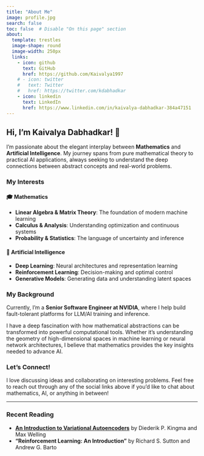 ```yaml
---
title: "About Me"
image: profile.jpg
search: false
toc: false  # Disable "On this page" section
about:
  template: trestles
  image-shape: round
  image-width: 250px
  links:
    - icon: github
      text: GitHub
      href: https://github.com/Kaivalya1997
    # - icon: twitter
    #   text: Twitter
    #   href: https://twitter.com/kdabhadkar
    - icon: linkedin
      text: LinkedIn
      href: https://www.linkedin.com/in/kaivalya-dabhadkar-384a47151
---
```


## Hi, I'm Kaivalya Dabhadkar! 👋

I'm passionate about the elegant interplay between **Mathematics** and **Artificial Intelligence**. My journey spans from pure mathematical theory to practical AI applications, always seeking to understand the deep connections between abstract concepts and real-world problems.

### My Interests

<!-- === INTERESTS SECTION: Add new topics here === -->

#### 🎓 Mathematics
- **Linear Algebra & Matrix Theory**: The foundation of modern machine learning
- **Calculus & Analysis**: Understanding optimization and continuous systems
- **Probability & Statistics**: The language of uncertainty and inference

#### 🤖 Artificial Intelligence
- **Deep Learning**: Neural architectures and representation learning
- **Reinforcement Learning**: Decision-making and optimal control
- **Generative Models**: Generating data and understanding latent spaces

<!-- === ADD NEW INTEREST SECTIONS HERE === -->
<!-- Example sections to uncomment when adding new topics:

#### 🤔 Philosophy
- **Philosophy of Mind**: Consciousness and AI sentience
- **Ethics in Technology**: Moral implications of AI systems
- **Epistemology**: Knowledge representation and truth

#### 📚 History
- **History of Mathematics**: From Euclid to modern topology
- **History of Computing**: From Babbage to quantum computers
- **Biographies**: Lives of great mathematicians and scientists

#### 🔬 Physics
- **Quantum Mechanics**: Foundations and interpretations
- **Statistical Mechanics**: Bridge between micro and macro
- **Computational Physics**: Simulating physical systems

-->

### My Background

Currently, I'm a **Senior Software Engineer at NVIDIA**, where I help build fault-tolerant platforms for LLM/AI training and inference.

I have a deep fascination with how mathematical abstractions can be transformed into powerful computational tools. Whether it's understanding the geometry of high-dimensional spaces in machine learning or neural network architectures, I believe that mathematics provides the key insights needed to advance AI.

### Let's Connect!

I love discussing ideas and collaborating on interesting problems. Feel free to reach out through any of the social links above if you'd like to chat about mathematics, AI, or anything in between!

---

### Recent Reading

- **[An Introduction to Variational Autoencoders](https://arxiv.org/abs/1906.02691)** by Diederik P. Kingma and Max Welling
- **"Reinforcement Learning: An Introduction"** by Richard S. Sutton and Andrew G. Barto
